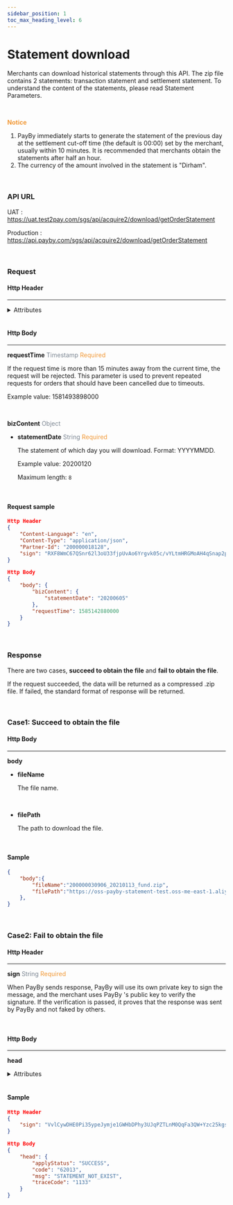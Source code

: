 ```yaml
---
sidebar_position: 1
toc_max_heading_level: 6
---
```



# Statement download

Merchants can download historical statements through this API. The zip file contains 2 statements: transaction statement and settlement statement. To understand the content of the statements, please read Statement  Parameters.

<br/>

**<font color = '#f19938'>Notice </font>**

1. PayBy immediately starts to generate the statement of the previous day at the settlement cut-off time (the default is 00:00) set by the merchant, usually within 10 minutes. It is recommended that merchants obtain the statements after half an hour.
2. The currency of the amount involved in the statement is "Dirham".

<br/>

### API URL

UAT : https://uat.test2pay.com/sgs/api/acquire2/download/getOrderStatement

Production : https://api.payby.com/sgs/api/acquire2/download/getOrderStatement

<br/>

### Request 

#### Http Header

---

<details>
  <summary>Attributes</summary>

  <RequestHeader/>
</details>

<br/>

#### Http Body

---

**requestTime**   <font color = ' #7d8793'>Timestamp</font>   <font color = '#f19938'>Required</font>

If the request time is more than 15 minutes away from the current time, the request will be rejected. This parameter is used to prevent repeated requests for orders that should have been cancelled due to timeouts.

Example value: 1581493898000

<br/>

**bizContent**   <font color = ' #7d8793'>Object</font>  

- **statementDate**   <font color = ' #7d8793'> String</font>    <font color = '#f19938'>Required</font>

  The statement of which day you will download. Format: YYYYMMDD.

  Example value: 20200120

  Maximum length: `8`

<br/>

#### Request sample

```json
Http Header
{
    "Content-Language": "en",
    "Content-Type": "application/json",
    "Partner-Id": "200000018128",
    "sign": "RXF8WmC67QSnr62l3oU33fjpUvAo6Yrgvk05c/vYLtmHRGMoAH4qSnap2pto3mY7KgyP5wkNUsyQXJ/ZwbfccSONLb5zA7Z7q74IsOwdJw3BKXxVWr4tfjkA02Pfcp0cZWjE/Y8jTcbtgdc5VI90LNmkgPWbrSlDbNW8p3NlhnKg+Xfl95SgMBPF9afttsU/2a5jLnZXSVcXoSthxpJ6XkZwd45+jhOjBguT+IC8uLVSNRvwDisRGgf9PYv39OH6ITEhbY2sgjkdzBZBOZlt7awy2vkMEsePsuafwrNhuz7xzjj55PzNzk8+zCUu/791OhC/eFUyGimtDw5mX9cyQw=="
}

Http Body
{
    "body": {
        "bizContent": {
            "statementDate": "20200605"
        },
        "requestTime": 1585142880000
    }
}
```

<br/>

### Response

There are two cases, **succeed to obtain the file** and **fail to obtain the file**.

If the request succeeded, the data will be returned as a compressed .zip file. If failed, the standard format of response will be returned.

<br/>

### Case1: **Succeed to obtain the file**

#### Http Body

---

**body** 

- **fileName** 

  The file name.

  <br/>

- **filePath** 

  The path to download the file.

<br/>

#### Sample

```json
{
    "body":{
        "fileName":"200000030906_20210113_fund.zip",
        "filePath":"https://oss-payby-statement-test.oss-me-east-1.aliyuncs.com/200000030906/compress/20210113/200000030906_20210113Transaction_Settle_Statement.zip?Expires=1610619084&OSSAccessKeyId=LTAI4GCscZYgBTMYLjFpGTCL&Signature=eOdfOkYEb0QaNkkKTiz85WBTRpo%3D"
    },
}
```

<br/>

### Case2: **Fail to obtain the file**

#### Http Header

---

**sign**   <font color = ' #7d8793'>String</font>   <font color = '#f19938'>Required</font>

When PayBy sends response, PayBy will use its own private key to sign the message, and the merchant uses PayBy 's public key to verify the signature. If the verification is passed, it proves that the response was sent by PayBy and not faked by others.

<br/>

#### Http Body

---

**head** 

<details>
  <summary>Attributes</summary>
    <ResponseHead />
  </details>
<br/>


#### Sample

```json
Http Header
{
    "sign": "VvlCywDHE0Pi35ypeJymje1GWHbDPhy3UJqPZTLnM0QqFa3QW+Yzc25kgsrB9t58c2oRdWo+stcvMhOeOgbrXNOhLAECD5bpSr2L1xEVhowd1k8tNlq+w2WhzUM0A77YVO2wapqqtBvsFi09o/ix7gCyX+850oLLxEEbbBR48fufVJxcOQ4y7bdkSufd+9gY4vdcJYMmnToSVQ72ObekhyZiXhT5zfnHjbFYGGpRXh/HvDiE+OGdTDYmHH4Ui+funH9kCg291/pWIV8Yp0hIQJ29cuJyCYsm1brkLopU1eak7fgculNo5SnCZH9nTIHYsIQtsMAXgI8q0MecBR2ovw=="
}

Http Body
{
    "head": {
        "applyStatus": "SUCCESS",
        "code": "62013",
        "msg": "STATEMENT_NOT_EXIST",
        "traceCode": "1133"
    }
}
```

